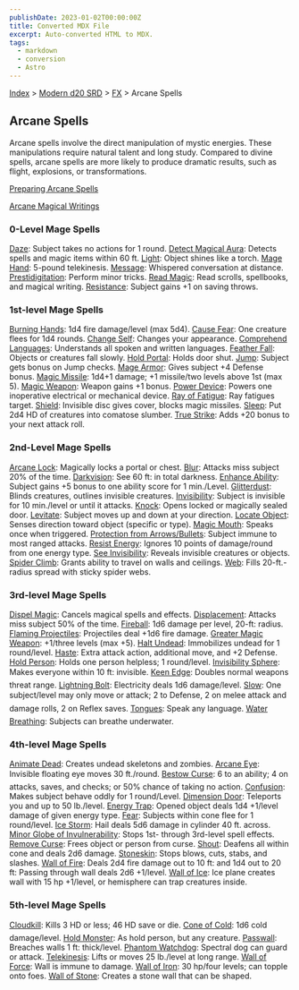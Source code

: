 ```yaml
---
publishDate: 2023-01-02T00:00:00Z
title: Converted MDX File
excerpt: Auto-converted HTML to MDX.
tags:
  - markdown
  - conversion
  - Astro
---
```


[Index](-index) > [Modern d20 SRD](modern-d20-srd-index) > [FX](modern-d20-srd-fx-index) > Arcane Spells

## Arcane Spells

Arcane spells involve the direct manipulation of mystic energies. These manipulations require natural talent and long study. Compared to divine spells, arcane spells are more likely to produce dramatic results, such as flight, explosions, or transformations.

[Preparing Arcane Spells](modern-d20-srd-fx-preparing-arcane-spells)

[Arcane Magical Writings](modern-d20-srd-fx-arcane-magical-writings)

### 0-Level Mage Spells

[Daze](modern-d20-srd-fx-daze): Subject takes no actions for 1 round.
[Detect Magical Aura](modern-d20-srd-fx-detect-magical-aura): Detects spells and magic items within 60 ft.
[Light](modern-d20-srd-fx-light): Object shines like a torch.
[Mage Hand](modern-d20-srd-fx-mage-hand): 5-pound telekinesis.
[Message](modern-d20-srd-fx-message): Whispered conversation at distance.
[Prestidigitation](modern-d20-srd-fx-prestidigitation): Perform minor tricks.
[Read Magic](modern-d20-srd-fx-read-magic): Read scrolls, spellbooks, and magical writing.
[Resistance](modern-d20-srd-fx-resistance): Subject gains +1 on saving throws.

### 1st-level Mage Spells

[Burning Hands](modern-d20-srd-fx-burning-hands): 1d4 fire damage/level (max 5d4).
[Cause Fear](modern-d20-srd-fx-cause-fear): One creature flees for 1d4 rounds.
[Change Self](modern-d20-srd-fx-change-self): Changes your appearance.
[Comprehend Languages](modern-d20-srd-fx-comprehend-languages): Understands all spoken and written languages.
[Feather Fall](modern-d20-srd-fx-feather-fall): Objects or creatures fall slowly.
[Hold Portal](modern-d20-srd-fx-hold-portal): Holds door shut.
[Jump](modern-d20-srd-fx-jump): Subject gets bonus on Jump checks.
[Mage Armor](modern-d20-srd-fx-mage-armor): Gives subject +4 Defense bonus.
[Magic Missile](modern-d20-srd-fx-magic-missile): 1d4+1 damage; +1 missile/two levels above 1st (max 5).
[Magic Weapon](modern-d20-srd-fx-magic-weapon): Weapon gains +1 bonus.
[Power Device](modern-d20-srd-fx-power-device): Powers one inoperative electrical or mechanical device.
[Ray of Fatigue](modern-d20-srd-fx-ray-of-fatigue): Ray fatigues target.
[Shield](modern-d20-srd-fx-shield): Invisible disc gives cover, blocks magic missiles.
[Sleep](modern-d20-srd-fx-sleep): Put 2d4 HD of creatures into comatose slumber.
[True Strike](modern-d20-srd-fx-true-strike): Adds +20 bonus to your next attack roll.

### 2nd-Level Mage Spells

[Arcane Lock](modern-d20-srd-fx-arcane-lock): Magically locks a portal or chest.
[Blur](modern-d20-srd-fx-blur): Attacks miss subject 20% of the time.
[Darkvision](modern-d20-srd-fx-darkvision): See 60 ft: in total darkness.
[Enhance Ability](modern-d20-srd-fx-enhance-ability): Subject gains +5 bonus to one ability score for 1 min./Level.
[Glitterdust](modern-d20-srd-fx-glitterdust): Blinds creatures, outlines invisible creatures.
[Invisibility](modern-d20-srd-fx-invisibility): Subject is invisible for 10 min./level or until it attacks.
[Knock](modern-d20-srd-fx-knock): Opens locked or magically sealed door.
[Levitate](modern-d20-srd-fx-levitate): Subject moves up and down at your direction.
[Locate Object](modern-d20-srd-fx-locate-object): Senses direction toward object (specific or type).
[Magic Mouth](modern-d20-srd-fx-magic-mouth): Speaks once when triggered.
[Protection from Arrows/Bullets](modern-d20-srd-fx-protection-from-arrows-bullets): Subject immune to most ranged attacks.
[Resist Energy](modern-d20-srd-fx-resist-energy): Ignores 10 points of damage/round from one energy type.
[See Invisibility](modern-d20-srd-fx-see-invisibility): Reveals invisible creatures or objects.
[Spider Climb](modern-d20-srd-fx-spider-climb): Grants ability to travel on walls and ceilings.
[Web](modern-d20-srd-fx-web): Fills 20-ft.-radius spread with sticky spider webs.

### 3rd-level Mage Spells

[Dispel Magic](modern-d20-srd-fx-dispel-magic): Cancels magical spells and effects.
[Displacement](modern-d20-srd-fx-displacement): Attacks miss subject 50% of the time.
[Fireball](modern-d20-srd-fx-fireball): 1d6 damage per level, 20-ft: radius.
[Flaming Projectiles](modern-d20-srd-fx-flaming-projectiles): Projectiles deal +1d6 fire damage.
[Greater Magic Weapon](modern-d20-srd-fx-greater-magic-weapon): +1/three levels (max +5).
[Halt Undead](modern-d20-srd-fx-halt-undead): Immobilizes undead for 1 round/level.
[Haste](modern-d20-srd-fx-haste): Extra attack action, additional move, and +2 Defense.
[Hold Person](modern-d20-srd-fx-hold-person): Holds one person helpless; 1 round/level.
[Invisibility Sphere](modern-d20-srd-fx-invisibility): Makes everyone within 10 ft: invisible.
[Keen Edge](modern-d20-srd-fx-keen-edge): Doubles normal weapons threat range.
[Lightning Bolt](modern-d20-srd-fx-lightning-bolt): Electricity deals 1d6 damage/level.
[Slow](modern-d20-srd-fx-slow): One subject/level may only move or attack; 2 to Defense, 2 on melee attack and damage rolls, 2 on Reflex saves.
[Tongues](modern-d20-srd-fx-tongues): Speak any language.
[Water Breathing](modern-d20-srd-fx-water-breathing): Subjects can breathe underwater.

### 4th-level Mage Spells

[Animate Dead](modern-d20-srd-fx-animate-dead): Creates undead skeletons and zombies.
[Arcane Eye](modern-d20-srd-fx-arcane-eye): Invisible floating eye moves 30 ft./round.
[Bestow Curse](modern-d20-srd-fx-bestow-curse): 6 to an ability; 4 on attacks, saves, and checks; or 50% chance of taking no action.
[Confusion](modern-d20-srd-fx-confusion): Makes subject behave oddly for 1 round/Level.
[Dimension Door](modern-d20-srd-fx-dimension-door): Teleports you and up to 50 lb./level.
[Energy Trap](modern-d20-srd-fx-energy-trap): Opened object deals 1d4 +1/level damage of given energy type.
[Fear](modern-d20-srd-fx-fear): Subjects within cone flee for 1 round/level.
[Ice Storm](modern-d20-srd-fx-ice-storm): Hail deals 5d6 damage in cylinder 40 ft. across.
[Minor Globe of Invulnerability](modern-d20-srd-fx-minor-globe-of-invulnerability): Stops 1st- through 3rd-level spell effects.
[Remove Curse](modern-d20-srd-fx-remove-curse): Frees object or person from curse.
[Shout](modern-d20-srd-fx-shout): Deafens all within cone and deals 2d6 damage.
[Stoneskin](modern-d20-srd-fx-stoneskin): Stops blows, cuts, stabs, and slashes.
[Wall of Fire](modern-d20-srd-fx-wall-of-fire): Deals 2d4 fire damage out to 10 ft: and 1d4 out to 20 ft: Passing through wall deals 2d6 +1/level.
[Wall of Ice](modern-d20-srd-fx-wall-of-ice): Ice plane creates wall with 15 hp +1/level, or hemisphere can trap creatures inside.

### 5th-level Mage Spells

[Cloudkill](modern-d20-srd-fx-cloudkill): Kills 3 HD or less; 46 HD save or die.
[Cone of Cold](modern-d20-srd-fx-cone-of-cold): 1d6 cold damage/level.
[Hold Monster](modern-d20-srd-fx-hold-monster): As hold person, but any creature.
[Passwall](modern-d20-srd-fx-passwall): Breaches walls 1 ft: thick/level.
[Phantom Watchdog](modern-d20-srd-fx-phantom-watchdog): Spectral dog can guard or attack.
[Telekinesis](modern-d20-srd-fx-telekinesis): Lifts or moves 25 lb./level at long range.
[Wall of Force](modern-d20-srd-fx-wall-of-force): Wall is immune to damage.
[Wall of Iron](modern-d20-srd-fx-wall-of-iron): 30 hp/four levels; can topple onto foes.
[Wall of Stone](modern-d20-srd-fx-wall-of-stone): Creates a stone wall that can be shaped.

